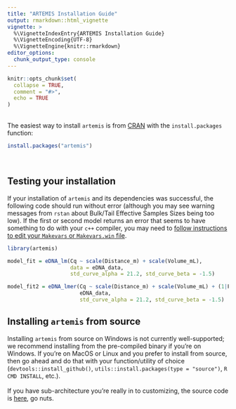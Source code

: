 ```yaml
---
title: "ARTEMIS Installation Guide"
output: rmarkdown::html_vignette
vignette: >
  %\VignetteIndexEntry{ARTEMIS Installation Guide}
  %\VignetteEncoding{UTF-8}
  %\VignetteEngine{knitr::rmarkdown}
editor_options: 
  chunk_output_type: console
---
```


```r
knitr::opts_chunk$set(
  collapse = TRUE,
  comment = "#>",
  echo = TRUE
)
```

<br>
The easiest way to install `artemis` is from [CRAN](https://cran.r-project.org/web/packages/artemis/index.html) with the `install.packages` function:


```r

install.packages("artemis")

```
<br>

## Testing your installation

If your installation of `artemis` and its dependencies was successful, the following code should run without error (although you may see warning messages from `rstan` about Bulk/Tail Effective Samples Sizes being too low). If the first or second model returns an error that seems to have something to do with your `c++` compiler, you may need to [follow instructions to edit your `Makevars` or `Makevars.win` file](https://github.com/stan-dev/rstan/wiki/RStan-Getting-Started).

```r
library(artemis)

model_fit = eDNA_lm(Cq ~ scale(Distance_m) + scale(Volume_mL), 
                    data = eDNA_data,
                    std_curve_alpha = 21.2, std_curve_beta = -1.5)

model_fit2 = eDNA_lmer(Cq ~ scale(Distance_m) + scale(Volume_mL) + (1|FilterID),
                       eDNA_data,
                       std_curve_alpha = 21.2, std_curve_beta = -1.5)

```


## Installing `artemis` from source

Installing `artemis` from source on Windows is not currently well-supported; we recommend installing from the pre-compiled binary if you're on Windows.  If you're on MacOS or Linux and you prefer to install from source, then go ahead and do that with your function/utility of choice (`devtools::install_github()`, `utils::install.packages(type = "source")`, `R CMD INSTALL`, etc.).  
<br>
If you have sub-architecture you're really in to customizing, the source code is [here](https://github.com/fishsciences/artemis), go nuts.

<br>
